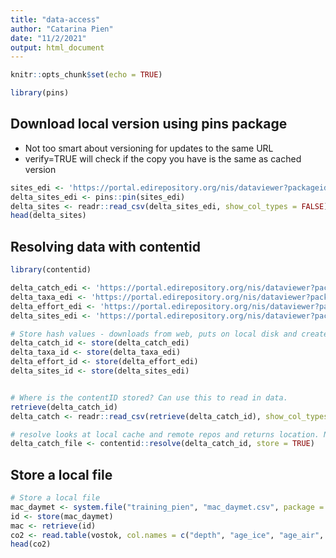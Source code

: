 ```yaml
---
title: "data-access"
author: "Catarina Pien"
date: "11/2/2021"
output: html_document
---
```


```r
knitr::opts_chunk$set(echo = TRUE)
```

```r
library(pins)
```

## Download local version using pins package

* Not too smart about versioning for updates to the same URL
* verify=TRUE will check if the copy you have is the same as cached version
```r

sites_edi <- 'https://portal.edirepository.org/nis/dataviewer?packageid=edi.233.2&entityid=6a82451e84be1fe82c9821f30ffc2d7d'
delta_sites_edi <- pins::pin(sites_edi)
delta_sites <- readr::read_csv(delta_sites_edi, show_col_types = FALSE)
head(delta_sites)
```

## Resolving data with contentid
```r
library(contentid)

delta_catch_edi <- 'https://portal.edirepository.org/nis/dataviewer?packageid=edi.233.2&entityid=015e494911cf35c90089ced5a3127334'
delta_taxa_edi <- 'https://portal.edirepository.org/nis/dataviewer?packageid=edi.233.2&entityid=0532048e856d4bd07deea11583b893dd'
delta_effort_edi <- 'https://portal.edirepository.org/nis/dataviewer?packageid=edi.233.2&entityid=ace1ef25f940866865d24109b7250955'
delta_sites_edi <- 'https://portal.edirepository.org/nis/dataviewer?packageid=edi.233.2&entityid=6a82451e84be1fe82c9821f30ffc2d7d'

# Store hash values - downloads from web, puts on local disk and creates contentid
delta_catch_id <- store(delta_catch_edi)
delta_taxa_id <- store(delta_taxa_edi)
delta_effort_id <- store(delta_effort_edi)
delta_sites_id <- store(delta_sites_edi)


# Where is the contentID stored? Can use this to read in data.
retrieve(delta_catch_id)
delta_catch <- readr::read_csv(retrieve(delta_catch_id), show_col_types = FALSE)

# resolve looks at local cache and remote repos and returns location. Need to know hash first. 
delta_catch_file <- contentid::resolve(delta_catch_id, store = TRUE)
```

## Store a local file
```r
# Store a local file
mac_daymet <- system.file("training_pien", "mac_daymet.csv", package = "contentid")
id <- store(mac_daymet)
mac <- retrieve(id)
co2 <- read.table(vostok, col.names = c("depth", "age_ice", "age_air", "co2"), skip = 21)
head(co2)
```

